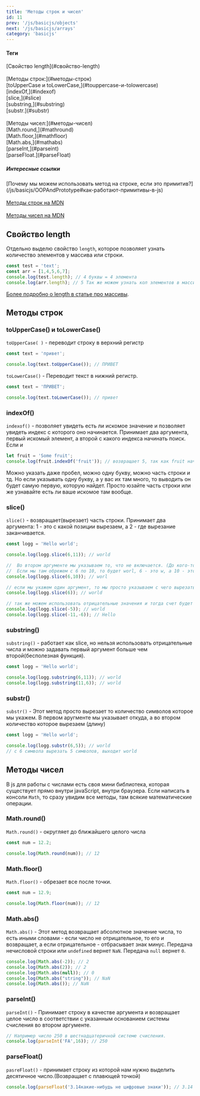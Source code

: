 ```yaml
---
title: 'Методы строк и чисел'
id: 11
prev: '/js/basicjs/objects'
next: '/js/basicjs/arrays'
category: 'basicjs'
---
```


#### Теги
<div className = 'tag_js'>[Свойство length](#свойство-length)</div><br/> 
<div className = 'tag_js'>[Методы строк:](#методы-строк)</div> 
<div className = 'mini_tag_js'>[toUpperCase и toLowerCase,](#touppercase-и-tolowercase)</div>
<div className = 'mini_tag_js'>[indexOf,](#indexof)</div>
<div className = 'mini_tag_js'>[slice,](#slice)</div>
<div className = 'mini_tag_js'>[substring,](#substring)</div>
<div className = 'mini_tag_js'>[substr.](#substr)</div><br/>
<div className = 'tag_js'>[Методы чисел:](#методы-чисел)</div> 
<div className = 'mini_tag_js'>[Math.round,](#mathround)</div>
<div className = 'mini_tag_js'>[Math.floor,](#mathfloor)</div>
<div className = 'mini_tag_js'>[Math.abs,](#mathabs)</div>
<div className = 'mini_tag_js'>[parseInt,](#parseint)</div>
<div className = 'mini_tag_js'>[parseFloat.](#parseFloat)</div>

<h5> Интересные ссылки </h5>
<div className = 'mini_tag_js'>[Почему мы можем использовать метод на строке, если это примитив?](/js/basicjs/OOPAndPrototype#как-работают-примитивы-в-js)</div><br/> 
<div className = 'mini_tag_js'><a target={"_blank"}  href="https://developer.mozilla.org/ru/docs/Web/JavaScript/Reference/Global_Objects/String">Методы строк на MDN </a></div><br/> 
<div className = 'mini_tag_js'><a target={"_blank"}  href="https://developer.mozilla.org/ru/docs/Web/JavaScript/Reference/Global_Objects/Number">Методы чисел на MDN  </a></div>

## Свойство length ##
Отдельно выделю свойство `length`, которое позволяет узнать количество элементов у массива или строки.
```javaScript
const test = 'text';
const arr = [1,4,5,6,7];
console.log(test.length); // 4 буквы = 4 элемента
console.log(arr.length); // 5 Так же можем узнать кол элементов в массиве
```
[Более подробно о length в статье про массивы](https://github.com/Aquariids/MyJS/blob/main/app/Programming/Basic%20js/Arrays%20and%20Destructuring.md#-length-%D0%B2-%D0%BC%D0%B0%D1%81%D1%81%D0%B8%D0%B2%D0%B0%D1%85-).
## Методы строк ##

### toUpperCase() и toLowerCase() ###
`toUpperCase( )` - переводит строку в верхний регистр
```javaScript
const text = 'привет';

console.log(text.toUpperCase()); // ПРИВЕТ
```
`toLowerCase()` - Переводит текст в нижний регистр.
```javaScript
const text = 'ПРИВЕТ';

console.log(text.toLowerCase()); // привет
```
### indexOf() ###
`indexof()` - позволяет увидеть есть ли искомое значение и позволяет увидеть индекс с которого оно начинается. Принимает два аргумента, первый искомый элемент, а второй с какого индекса начинать поиск. Если и
```javaScript
let fruit = 'Some fruit';
console.log(fruit.indexOf('fruit')); // возвращает 5, так как fruit начинается с 5 индекса.
```
Можно указать даже пробел, можно одну букву, можно часть строки и тд. Но если указывать одну букву, а у вас их там много, то выводить он будет самую первую, которую найдет.
Просто юзайте часть строки или же узнавайте есть ли ваше искомое там вообще.

### slice() ###
`slice()` - возвращает(вырезает) часть строки. Принимает два аргумента: 1 - это с какой позиции вырезаем, а 2 - где вырезание заканчивается.
```javaScript
const logg = 'Hello world';

console.log(logg.slice(6,11)); // world

//  Во втором аргументе мы указываем то, что не включается. (До кого-то момента, но не включая!)
//  Если мы там обрежем с 6 по 10, то будет worl, 6 - это w, а 10 - это d, но он не включает в себя d.
console.log(logg.slice(6,10)); // worl

// если мы укажем один аргумент, то мы просто указываем с чего вырезать и до конца
console.log(logg.slice(6)); // world

// так же можем использовать отрицательные значения и тогда счет будет начинаться с конца строки
console.log(logg.slice(-5)); // world
console.log(logg.slice(-11,-6)); // Hello
```

### substring() ###
`substring()` - работает как slice, но нельзя использовать отрицательные числа и можно задавать первый аргумент больше чем второй(бесполезная функция).
```javaScript
const logg = 'Hello world';

console.log(logg.substring(6,11)); // world
console.log(logg.substring(11,6)); // world
```

### substr() ###
`substr()` - Этот метод просто вырезает то количество символов которое мы укажем. В первом аругменте мы указывает откуда, а во втором количество которое вырезаем (длину)
```javaScript
const logg = 'Hello world';

console.log(logg.substr(6,5)); // world
// с 6 символа вырезать 5 символов, выходит world
```
## Методы чисел ##
В js для работы с числами есть своя мини библиотека, которая существует прямо внутри javaScript, внутри браузера.
Если написать в консоли `Math`, то сразу увидим все методы, там всякие математические операции.<br/>
### Math.round() ###
`Math.round()` - округляет до ближайшего целого числа
```javaScript
const num = 12.2;

console.log(Math.round(num)); // 12
```

### Math.floor() ###
`Math.floor()` - обрезает все после точки.
```javaScript
const num = 12.9;

console.log(Math.floor(num)); // 12
```
### Math.abs() ###
`Math.abs()` - Этот метод возвращает абсолютное значение числа, то есть иными словами - если число не отрицательное,
то его и возвращает, а если отрицательное - отбрасывает знак минус.
Передача нечисловой строки или `undefined` вернет `NaN`. Передача `null` вернет `0`.
 ```javaScript
console.log(Math.abs(-2)); // 2
console.log(Math.abs(2)); // 2
console.log(Math.abs(null)); // 0
console.log(Math.abs("string")); // NaN
console.log(Math.abs()); // NaN
```
### parseInt() ###
`parseInt()` - Принимает строку в качестве аргумента и возвращает целое число в соответствии с указанным основанием системы счисления во втором аргументе.
```javaScript
// Например число 250 в шестнадцатеричной системе счисления.
console.log(parseInt('FA',16)); // 250
```
### parseFloat() ###
`pasreFloat()` - принимает строку из которой нам нужно выделить десятичное число.(Возвращает с плавющей точкой)
```javaScript
console.log(parseFloat('3.14какие-нибудь не цифровые знаки')); // 3.14
```
